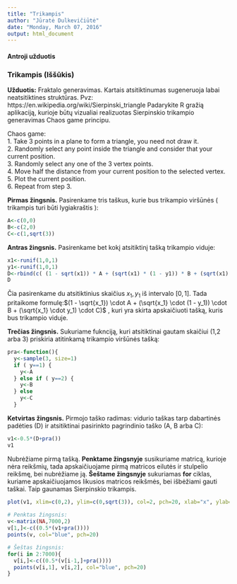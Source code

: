```yaml
---
title: "Trikampis"
author: "Jūratė Dulkevičiūtė"
date: "Monday, March 07, 2016"
output: html_document
---
```


#### Antroji užduotis

### Trikampis (Iššūkis)

**Užduotis:** Fraktalo generavimas. Kartais atsitiktinumas sugeneruoja labai neatsitiktines struktūras. Pvz: https://en.wikipedia.org/wiki/Sierpinski_triangle Padarykite R gražią aplikaciją, kurioje būtų vizualiai realizuotas Sierpinskio trikampio generavimas Chaos game principu.

Chaos game:   
1. Take 3 points in a plane to form a triangle, you need not draw it.  
2. Randomly select any point inside the triangle and consider that your current position.  
3. Randomly select any one of the 3 vertex points.  
4. Move half the distance from your current position to the selected vertex.  
5. Plot the current position.  
6. Repeat from step 3.  

**Pirmas žingsnis.** Pasirenkame tris taškus, kurie bus trikampio viršūnės ( trikampis turi būti lygiakraštis ):
```r
A<-c(0,0)
B<-c(2,0)
C<-c(1,sqrt(3))
```

**Antras žingsnis.** Pasirenkame bet kokį atsitiktinį tašką trikampio viduje:
```r
x1<-runif(1,0,1)
y1<-runif(1,0,1)
D<-rbind(c( (1 - sqrt(x1)) * A + (sqrt(x1) * (1 - y1)) * B + (sqrt(x1) * y1) * C))
D
```
Čia pasirenkame du atsitiktinius skaičius $x_1,y_1$ iš intervalo $[0,1]$. Tada pritaikome formulę:$(1 -  \sqrt{x_1}) \cdot A + (\sqrt{x_1} \cdot (1 - y_1)) \cdot B + (\sqrt{x_1} \cdot y_1) \cdot C)$ , kuri yra skirta apskaičiuoti tašką, kuris bus trikampio viduje.

  
**Trečias žingsnis.** Sukuriame fuknciją, kuri atsitiktinai gautam skaičiui (1,2 arba 3) priskiria atitinkamą trikampio viršūnės tašką:
```r
pra<-function(){
  y<-sample(3, size=1)
  if ( y==1) {
    y<-A
  } else if ( y==2) {
    y<-B
  } else 
    y<-C
  }
```


**Ketvirtas žingsnis.** Pirmojo taško radimas: vidurio taškas tarp dabartinės padėties (D) ir atsitiktinai pasirinkto pagrindinio taško (A, B arba C):
```r
v1<-0.5*(D+pra())  
v1
```


Nubrėžiame pirmą tašką. **Penktame žingsnyje** susikuriame matricą, kurioje nėra reikšmių, tada apskaičiuojame pirmą matricos eilutės ir stulpelio reikšmę, bei nubrėžiame ją. 
**Šeštame žingsnyje** sukuriamas **for** ciklas, kuriame apskaičiuojamos likusios matricos reikšmės, bei išbėžiami gauti taškai. Taip gaunamas Sierpinskio trikampis.
```r
plot(v1, xlim=c(0,2), ylim=c(0,sqrt(3)), col=2, pch=20, xlab="x", ylab="y", main="Sierpinskio trikampis")
 
# Penktas žingsnis:
v<-matrix(NA,7000,2)
v[1,]<-c((0.5*(v1+pra())))
points(v, col="blue", pch=20)

# Šeštas žingsnis:
for(i in 2:7000){
  v[i,]<-c((0.5*(v[i-1,]+pra())))
  points(v[i,1], v[i,2], col="blue", pch=20)
}
```
